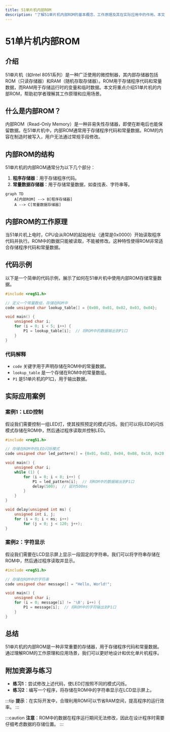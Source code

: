 ```yaml
---
title: 51单片机内部ROM
description: "了解51单片机内部ROM的基本概念、工作原理及其在实际应用中的作用。本文适合初学者，包含代码示例和实际案例。"
---
```


# 51单片机内部ROM

## 介绍

51单片机（如Intel 8051系列）是一种广泛使用的微控制器，其内部存储器包括ROM（只读存储器）和RAM（随机存取存储器）。ROM用于存储程序代码和常量数据，而RAM用于存储运行时的变量和临时数据。本文将重点介绍51单片机的内部ROM，帮助初学者理解其工作原理和应用场景。

## 什么是内部ROM？

内部ROM（Read-Only Memory）是一种非易失性存储器，即使在断电后也能保留数据。在51单片机中，内部ROM通常用于存储程序代码和常量数据。ROM的内容在制造时被写入，用户无法通过常规手段修改。

## 内部ROM的结构

51单片机的内部ROM通常分为以下几个部分：

1. **程序存储器**：用于存储程序代码。
2. **常量数据存储器**：用于存储常量数据，如查找表、字符串等。

```mermaid
graph TD
    A[内部ROM] --> B[程序存储器]
    A --> C[常量数据存储器]
```

## 内部ROM的工作原理

当51单片机上电时，CPU会从ROM的起始地址（通常是0x0000）开始读取程序代码并执行。ROM中的数据只能被读取，不能被修改。这种特性使得ROM非常适合存储程序代码和常量数据。

## 代码示例

以下是一个简单的代码示例，展示了如何在51单片机中使用内部ROM存储常量数据。

```c
#include <reg51.h>

// 定义一个常量数组，存储在ROM中
code unsigned char lookup_table[] = {0x00, 0x01, 0x02, 0x03, 0x04};

void main() {
    unsigned char i;
    for (i = 0; i < 5; i++) {
        P1 = lookup_table[i];  // 将ROM中的数据输出到P1口
    }
}
```

### 代码解释

- `code` 关键字用于声明存储在ROM中的常量数据。
- `lookup_table` 是一个存储在ROM中的常量数组。
- `P1` 是51单片机的P1口，用于输出数据。

## 实际应用案例

### 案例1：LED控制

假设我们需要控制一组LED灯，使其按照预定的模式闪烁。我们可以将LED的闪烁模式存储在ROM中，然后通过程序读取并控制LED。

```c
#include <reg51.h>

// 存储在ROM中的LED闪烁模式
code unsigned char led_pattern[] = {0x01, 0x02, 0x04, 0x08, 0x10, 0x20, 0x40, 0x80};

void main() {
    unsigned char i;
    while (1) {
        for (i = 0; i < 8; i++) {
            P1 = led_pattern[i];  // 将ROM中的数据输出到P1口
            delay(500);  // 延时500ms
        }
    }
}

void delay(unsigned int ms) {
    unsigned int i, j;
    for (i = 0; i < ms; i++)
        for (j = 0; j < 120; j++);
}
```

### 案例2：字符显示

假设我们需要在LCD显示屏上显示一段固定的字符串。我们可以将字符串存储在ROM中，然后通过程序读取并显示。

```c
#include <reg51.h>

// 存储在ROM中的字符串
code unsigned char message[] = "Hello, World!";

void main() {
    unsigned char i;
    for (i = 0; message[i] != '\0'; i++) {
        P1 = message[i];  // 将ROM中的字符输出到P1口
    }
}
```

## 总结

51单片机的内部ROM是一种非常重要的存储器，用于存储程序代码和常量数据。通过理解ROM的工作原理和应用场景，我们可以更好地设计和优化单片机程序。

## 附加资源与练习

- **练习1**：尝试修改上述代码，使LED灯按照不同的模式闪烁。
- **练习2**：编写一个程序，将存储在ROM中的字符串显示在LCD显示屏上。

:::tip
**提示**：在实际开发中，合理利用ROM可以节省RAM空间，提高程序的运行效率。
:::

:::caution
**注意**：ROM中的数据在程序运行期间无法修改，因此在设计程序时需要仔细考虑数据的存储位置。
:::